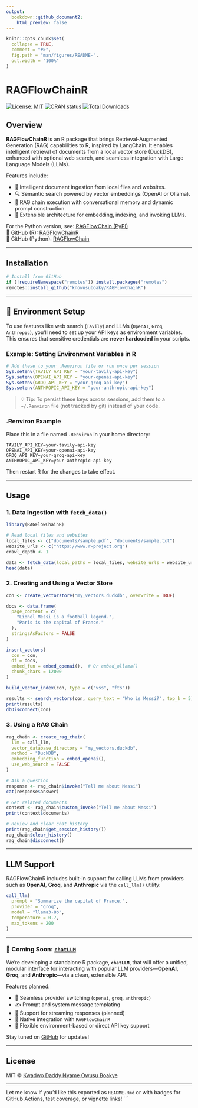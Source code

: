 ```yaml
---
output:
  bookdown::github_document2:
    html_preview: false
---
```


```r
knitr::opts_chunk$set(
  collapse = TRUE,
  comment = "#>",
  fig.path = "man/figures/README-",
  out.width = "100%"
)
```

# RAGFlowChainR

<!-- badges: start -->
[![License: MIT](https://img.shields.io/badge/License-MIT-blue.svg)](https://opensource.org/licenses/MIT)
[![CRAN status](https://www.r-pkg.org/badges/version/RAGFlowChainR)](https://cran.r-project.org/package=RAGFlowChainR)
[![Total Downloads](https://cranlogs.r-pkg.org/badges/grand-total/RAGFlowChainR?color=orange)](https://cranlogs.r-pkg.org/badges/grand-total/RAGFlowChainR)
<!-- badges: end -->

## Overview

**RAGFlowChainR** is an R package that brings Retrieval-Augmented Generation (RAG) capabilities to R, inspired by LangChain. It enables intelligent retrieval of documents from a local vector store (DuckDB), enhanced with optional web search, and seamless integration with Large Language Models (LLMs).

Features include:

- 📂 Intelligent document ingestion from local files and websites.
- 🔍 Semantic search powered by vector embeddings (OpenAI or Ollama).
- 🧠 RAG chain execution with conversational memory and dynamic prompt construction.
- 🔌 Extensible architecture for embedding, indexing, and invoking LLMs.

For the Python version, see: [RAGFlowChain (PyPI)](https://pypi.org/project/RAGFlowChain/0.5.1/)  
🔗 GitHub (R): [RAGFlowChainR](https://github.com/knowusuboaky/RAGFlowChainR)  
🔗 GitHub (Python): [RAGFlowChain](https://github.com/knowusuboaky/RAGFlowChain)

---

## Installation

```r
# Install from GitHub
if (!requireNamespace("remotes")) install.packages("remotes")
remotes::install_github("knowusuboaky/RAGFlowChainR")
```
---

## 🔐 Environment Setup

To use features like web search (`Tavily`) and LLMs (`OpenAI`, `Groq`, `Anthropic`), you’ll need to set up your API keys as environment variables. This ensures that sensitive credentials are **never hardcoded** in your scripts.

### Example: Setting Environment Variables in R

```r
# Add these to your .Renviron file or run once per session
Sys.setenv(TAVILY_API_KEY = "your-tavily-api-key")
Sys.setenv(OPENAI_API_KEY = "your-openai-api-key")
Sys.setenv(GROQ_API_KEY = "your-groq-api-key")
Sys.setenv(ANTHROPIC_API_KEY = "your-anthropic-api-key")
```

> 💡 Tip: To persist these keys across sessions, add them to a `~/.Renviron` file (not tracked by git) instead of your code.

### .Renviron Example

Place this in a file named `.Renviron` in your home directory:

```
TAVILY_API_KEY=your-tavily-api-key
OPENAI_API_KEY=your-openai-api-key
GROQ_API_KEY=your-groq-api-key
ANTHROPIC_API_KEY=your-anthropic-api-key
```

Then restart R for the changes to take effect.

---

## Usage

### 1. Data Ingestion with `fetch_data()`

```r
library(RAGFlowChainR)

# Read local files and websites
local_files <- c("documents/sample.pdf", "documents/sample.txt")
website_urls <- c("https://www.r-project.org")
crawl_depth <- 1

data <- fetch_data(local_paths = local_files, website_urls = website_urls, crawl_depth = crawl_depth)
head(data)
```

### 2. Creating and Using a Vector Store

```r
con <- create_vectorstore("my_vectors.duckdb", overwrite = TRUE)

docs <- data.frame(
  page_content = c(
    "Lionel Messi is a football legend.",
    "Paris is the capital of France."
  ),
  stringsAsFactors = FALSE
)

insert_vectors(
  con = con,
  df = docs,
  embed_fun = embed_openai(),  # Or embed_ollama()
  chunk_chars = 12000
)

build_vector_index(con, type = c("vss", "fts"))

results <- search_vectors(con, query_text = "Who is Messi?", top_k = 5)
print(results)
dbDisconnect(con)
```

### 3. Using a RAG Chain

```r
rag_chain <- create_rag_chain(
  llm = call_llm,
  vector_database_directory = "my_vectors.duckdb",
  method = "DuckDB",
  embedding_function = embed_openai(),
  use_web_search = FALSE
)

# Ask a question
response <- rag_chain$invoke("Tell me about Messi")
cat(response$answer)

# Get related documents
context <- rag_chain$custom_invoke("Tell me about Messi")
print(context$documents)

# Review and clear chat history
print(rag_chain$get_session_history())
rag_chain$clear_history()
rag_chain$disconnect()
```

---

## LLM Support

RAGFlowChainR includes built-in support for calling LLMs from providers such as **OpenAI**, **Groq**, and **Anthropic** via the `call_llm()` utility:

```r
call_llm(
  prompt = "Summarize the capital of France.",
  provider = "groq",
  model = "llama3-8b",
  temperature = 0.7,
  max_tokens = 200
)
```

---

### 🔧 Coming Soon: [`chatLLM`](https://github.com/knowusuboaky/chatLLM)

We’re developing a standalone R package, **`chatLLM`**, that will offer a unified, modular interface for interacting with popular LLM providers—**OpenAI**, **Groq**, and **Anthropic**—via a clean, extensible API.

Features planned:

- 🔁 Seamless provider switching (`openai`, `groq`, `anthropic`)
- ✍️ Prompt and system message templating
- 🚀 Support for streaming responses (planned)
- 🔌 Native integration with `RAGFlowChainR`
- 🔐 Flexible environment-based or direct API key support

Stay tuned on [GitHub](https://github.com/knowusuboaky/chatLLM) for updates!

---

## License

MIT © [Kwadwo Daddy Nyame Owusu Boakye](mailto:kwadwo.owusuboakye@outlook.com)

---

Let me know if you'd like this exported as `README.Rmd` or with badges for GitHub Actions, test coverage, or vignette links!
```
